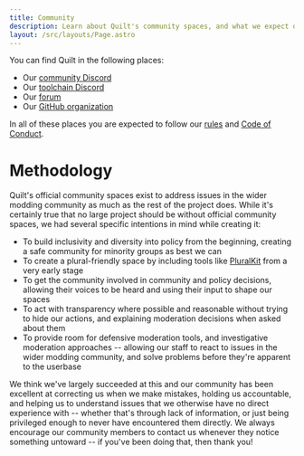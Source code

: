 ```yaml
---
title: Community
description: Learn about Quilt's community spaces, and what we expect of our users.
layout: /src/layouts/Page.astro
---
```



You can find Quilt in the following places:

- Our <a href={site.discordCommunity}>community Discord</a>
- Our <a href={site.discordToolchain}>toolchain Discord</a>
- Our <a href={site.forum}>forum</a>
- Our <a href={site.github.link}>GitHub organization</a>

In all of these places you are expected to follow our [rules](/en/community/rules) and [Code of Conduct](/en/community/code-of-conduct).

# Methodology

Quilt's official community spaces exist to address issues in the wider modding community as much as the rest of the project does. While it's certainly true that no large project should be without official community spaces, we had several specific intentions in mind while creating it:

- To build inclusivity and diversity into policy from the beginning, creating a safe community for minority groups as best we can
- To create a plural-friendly space by including tools like [PluralKit](/en/community/pluralkit) from a very early stage
- To get the community involved in community and policy decisions, allowing their voices to be heard and using their input to shape our spaces
- To act with transparency where possible and reasonable without trying to hide our actions, and explaining moderation decisions when asked about them
- To provide room for defensive moderation tools, and investigative moderation approaches -- allowing our staff to react to issues in the wider modding community, and solve problems before they're apparent to the userbase

We think we've largely succeeded at this and our community has been excellent at correcting us when we make mistakes, holding us accountable, and helping us to understand issues that we otherwise have no direct experience with -- whether that's through lack of information, or just being privileged enough to never have encountered them directly. We always encourage our community members to contact us whenever they notice something untoward -- if you've been doing that, then thank you!

